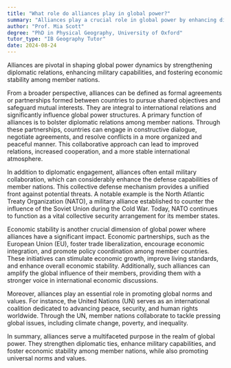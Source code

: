 ```yaml
---
title: "What role do alliances play in global power?"
summary: "Alliances play a crucial role in global power by enhancing diplomatic relations, military strength, and economic stability among member nations."
author: "Prof. Mia Scott"
degree: "PhD in Physical Geography, University of Oxford"
tutor_type: "IB Geography Tutor"
date: 2024-08-24
---
```


Alliances are pivotal in shaping global power dynamics by strengthening diplomatic relations, enhancing military capabilities, and fostering economic stability among member nations.

From a broader perspective, alliances can be defined as formal agreements or partnerships formed between countries to pursue shared objectives and safeguard mutual interests. They are integral to international relations and significantly influence global power structures. A primary function of alliances is to bolster diplomatic relations among member nations. Through these partnerships, countries can engage in constructive dialogue, negotiate agreements, and resolve conflicts in a more organized and peaceful manner. This collaborative approach can lead to improved relations, increased cooperation, and a more stable international atmosphere.

In addition to diplomatic engagement, alliances often entail military collaboration, which can considerably enhance the defense capabilities of member nations. This collective defense mechanism provides a unified front against potential threats. A notable example is the North Atlantic Treaty Organization (NATO), a military alliance established to counter the influence of the Soviet Union during the Cold War. Today, NATO continues to function as a vital collective security arrangement for its member states.

Economic stability is another crucial dimension of global power where alliances have a significant impact. Economic partnerships, such as the European Union (EU), foster trade liberalization, encourage economic integration, and promote policy coordination among member countries. These initiatives can stimulate economic growth, improve living standards, and enhance overall economic stability. Additionally, such alliances can amplify the global influence of their members, providing them with a stronger voice in international economic discussions.

Moreover, alliances play an essential role in promoting global norms and values. For instance, the United Nations (UN) serves as an international coalition dedicated to advancing peace, security, and human rights worldwide. Through the UN, member nations collaborate to tackle pressing global issues, including climate change, poverty, and inequality.

In summary, alliances serve a multifaceted purpose in the realm of global power. They strengthen diplomatic ties, enhance military capabilities, and foster economic stability among member nations, while also promoting universal norms and values.
    